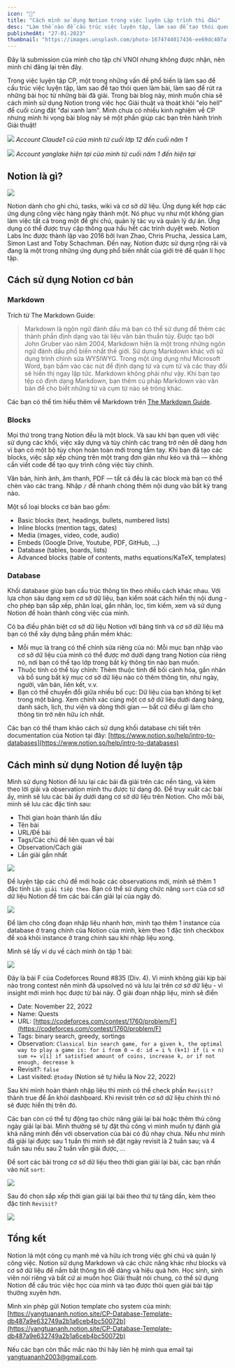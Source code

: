 ```yaml
---
icon: "📝"
title: "Cách mình sử dụng Notion trong việc luyện Lập trình thi đấu"
desc: "Làm thế nào để cấu trúc việc luyện tập, làm sao để tạo thói quen làm bài, làm sao để rút ra những bài học từ những bài đã giải bằng Notion. "
publishedAt: "27-01-2023"
thumbnail: "https://images.unsplash.com/photo-1674744017436-ee69dc407af7?ixlib=rb-4.0.3&ixid=MnwxMjA3fDB8MHxlZGl0b3JpYWwtZmVlZHw0fHx8ZW58MHx8fHw%3D&auto=format&fit=crop&w=500&q=60"
---
```

Đây là submission của mình cho tập chí VNOI nhưng không được nhận, nên mình chỉ đăng lại trên đây.

Trong việc luyện tập CP, một trong những vấn đề phổ biến là làm sao để cấu trúc việc luyện tập, làm sao để tạo thói quen làm bài, làm sao để rút ra những bài học từ những bài đã giải. Trong bài blog này, mình muốn chia sẽ cách mình sử dụng Notion trong việc học Giải thuật và thoát khỏi "elo hell" để cuối cùng đặt "đai xanh lam". Mình chưa có nhiều kinh nghiệm về CP nhưng mình hi vọng bài blog này sẽ một phần giúp các bạn trên hành trình Giải thuật!

![](https://i.imgur.com/MEwbwdk.png)
*Account Claude1 cũ của mình từ cuối lớp 12 đến cuối năm 1*

![](https://i.imgur.com/2PzUFEy.png)
*Account yanglake hiện tại của mình từ cuối năm 1 đến hiện tại*


## Notion là gì?
![](https://i.imgur.com/dcexYz7.png)

Notion dành cho ghi chú, tasks, wiki và cơ sở dữ liệu. Ứng dụng kết hợp các ứng dụng công việc hàng ngày thành một. Nó phục vụ như một không gian làm việc tất cả trong một để ghi chú, quản lý tác vụ và quản lý dự án. Ứng dụng có thể được truy cập thông qua hầu hết các trình duyệt web. 
Notion Labs Inc được thành lập vào 2016 bởi Ivan Zhao, Chris Prucha, Jessica Lam, Simon Last and Toby Schachman. Đến nay, Notion được sử dụng rộng rãi và đang là một trong những ứng dụng phổ biến nhất của giới trẻ để quản lí học tập.

## Cách sử dụng Notion cơ bản
### Markdown
Trích từ The Markdown Guide:
> Markdown là ngôn ngữ đánh dấu mà bạn có thể sử dụng để thêm các thành phần định dạng vào tài liệu văn bản thuần túy. Được tạo bởi John Gruber vào năm 2004, Markdown hiện là một trong những ngôn ngữ đánh dấu phổ biến nhất thế giới.
> Sử dụng Markdown khác với sử dụng trình chỉnh sửa WYSIWYG. Trong một ứng dụng như Microsoft Word, bạn bấm vào các nút để định dạng từ và cụm từ và các thay đổi sẽ hiển thị ngay lập tức. Markdown không phải như vậy. Khi bạn tạo tệp có định dạng Markdown, bạn thêm cú pháp Markdown vào văn bản để cho biết những từ và cụm từ nào sẽ trông khác.

Các bạn có thể tìm hiểu thêm về Markdown trên [The Markdown Guide](https://www.markdownguide.org/).

### Blocks
Mọi thứ trong trang Notion đều là một block. Và sau khi bạn quen với việc sử dụng các khối, việc xây dựng và tùy chỉnh các trang trở nên dễ dàng hơn vì bạn có một bộ tùy chọn hoàn toàn mới trong tầm tay. Khi bạn đã tạo các blocks, việc sắp xếp chúng trên một trang đơn giản như kéo và thả — không cần viết code để tạo quy trình công việc tùy chỉnh.

Văn bản, hình ảnh, âm thanh, PDF — tất cả đều là các block mà bạn có thể chèn vào các trang. Nhập `/` để nhanh chóng thêm nội dung vào bất kỳ trang nào.

Một số loại blocks cơ bản bao gồm:
* Basic blocks (text, headings, bullets, numbered lists)
* Inline blocks (mention tags, dates)
* Media (images, video, code, audio)
* Embeds (Google Drive, Youtube, PDF, GitHub, ...)
* Database (tables, boards, lists)
* Advanced blocks (table of contents, maths equations/KaTeX, templates)

### Database
Khối database giúp bạn cấu trúc thông tin theo nhiều cách khác nhau. Với lựa chọn sáu dạng xem cơ sở dữ liệu, bạn kiểm soát cách hiển thị nội dung - cho phép bạn sắp xếp, phân loại, gắn nhãn, lọc, tìm kiếm, xem và sử dụng Notion để hoàn thành công việc của mình.

Có ba điều phân biệt cơ sở dữ liệu Notion với bảng tính và cơ sở dữ liệu mà bạn có thể xây dựng bằng phần mềm khác:
* Mỗi mục là trang có thể chỉnh sửa riêng của nó: Mỗi mục bạn nhập vào cơ sở dữ liệu của mình có thể được mở dưới dạng trang Notion của riêng nó, nơi bạn có thể tạo lớp trong bất kỳ thông tin nào bạn muốn. 
* Thuộc tính có thể tùy chỉnh: Thêm thuộc tính để bối cảnh hóa, gắn nhãn và bổ sung bất kỳ mục cơ sở dữ liệu nào có thêm thông tin, như ngày, người, văn bản, liên kết, v.v.
* Bạn có thể chuyển đổi giữa nhiều bố cục: Dữ liệu của bạn không bị kẹt trong một bảng. Xem chính xác cùng một cơ sở dữ liệu dưới dạng bảng, danh sách, lịch, thư viện và dòng thời gian — bất cứ điều gì làm cho thông tin trở nên hữu ích nhất.

Các bạn có thể tham khảo cách sử dụng khối database chi tiết trên documentation của Notion tại đây: [https://www.notion.so/help/intro-to-databases](https://www.notion.so/help/intro-to-databases)

## Cách mình sử dụng Notion để luyện tập
Mình sử dụng Notion để lưu lại các bải đã giải trên các nền tảng, và kèm theo lời giải và observation mình thu được từ dạng đó. Để truy xuất các bài ấy, mình sẽ lưu các bài ấy dưới dạng cơ sở dữ liệu trên Notion.
Cho mỗi bài, mình sẽ lưu các đặc tính sau:
* Thời gian hoàn thành lần đầu
* Tên bài
* URL/Đề bài
* Tags/Các chủ đề liên quan về bài
* Observation/Cách giải
* Lần giải gần nhất

![](https://i.imgur.com/MV9XWqN.png)


Để luyện tập các chủ đề mới hoặc các observations mới, mình sẽ thêm 1 đặc tính `Lần giải tiếp theo`. Bạn có thể sử dụng chức năng `sort` của cơ sở dữ liệu Notion để tìm các bài cần giải lại của ngày đó. 

![](https://i.imgur.com/G11AQ7y.png)


Để làm cho công đoạn nhập liệu nhanh hơn, mình tạo thêm 1 instance của database ở trang chính của Notion của mình, kèm theo 1 đặc tính checkbox để xoá khỏi instance ở trang chính sau khi nhập liệu xong. 

Mình sẽ lấy ví dụ về cách mình ôn tập 1 bài:

![](https://i.imgur.com/6LnWNHn.png)

Đây là bài F của Codeforces Round #835 (Div. 4). Vì mình không giải kịp bài nào trong contest nên mình đã upsolved nó và lưu lại trên cơ sở dữ liệu - vì insight mới mình học được từ bài này. Ở giải đoạn nhập liệu, mình sẽ điền
* Date: November 22, 2022
* Name: Quests
* URL: [https://codeforces.com/contest/1760/problem/F](https://codeforces.com/contest/1760/problem/F)
* Tags: binary search, greedy, sortings
* Observation: 
    `Classical bin search game, for a given k, the optimal way to play a game is:
for i from 0 → d:
    id = i % (k+1)
    if (i < n) sum += v[i]
if satisfied amount of coins, increase k, or if not enough, decrease k`
* Revisit?: `false`
* Last visited: `@today` (Notion sẽ tự hiểu là Nov 22, 2022)

Sau khi mình hoàn thành nhập liệu thì mình có thể check phần `Revisit?` thành true để ẩn khỏi dashboard. Khi revisit trên cơ sở dữ liệu chính thì nó sẽ được hiển thị trên đó. 

Các bạn còn có thể tự động tạo chức năng giải lại bài hoặc thêm thủ công ngày giải lại bài. Mình thưởng sẽ tự đặt thủ công vì mình muốn tự đánh giá khả năng mình đến với observation của bài có đủ nhạy chưa. Nếu như mình đã giải lại được sau 1 tuần thì mình sẽ đặt ngày revisit là 2 tuần sau; và 4 tuần sau nếu sau 2 tuần vẫn giải được, ...

Để sort các bài trong cơ sở dữ liệu theo thời gian giải lại bài, các bạn nhấn vào nút `sort`:

![](https://i.imgur.com/EJu7Wcq.png)

Sau đó chọn sắp xếp thời gian giải lại bài theo thứ tự tăng dần, kèm theo đặc tính `Revisit?`

![](https://i.imgur.com/hH4y9KS.png)

## Tổng kết
Notion là một công cụ mạnh mẽ và hữu ích trong việc ghi chú và quản lý công việc. Notion sử dụng Markdown và các chức năng khác như blocks và cơ sở dữ liệu để nắm bắt thông tin dễ dàng và hiệu quả hơn. Học sinh, sinh viên nói riêng và bất cứ ai muốn học Giải thuật nói chung, có thể sử dụng Notion để cấu trúc việc học của mình và tạo được thói quen giải bài tập thường xuyên hơn.

Mình xin phép gửi Notion template cho system của mình: [https://yangtuananh.notion.site/CP-Database-Template-db487a9e632749a2b1a6ceb4bc50072b](https://yangtuananh.notion.site/CP-Database-Template-db487a9e632749a2b1a6ceb4bc50072b)

Nếu các bạn còn thắc mắc nào thì hãy liên hệ mình qua email tại [yangtuananh2003@gmail.com](mailto:yangtuananh2003@gmail.com).
